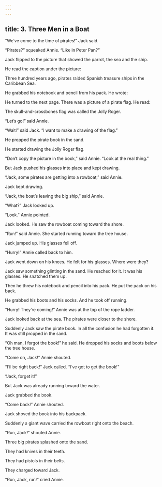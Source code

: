 ```yaml
---
---
---
```

title: 3. Three Men in a Boat
---



“We’ve come to the time of pirates!” Jack said.

“Pirates?” squeaked Annie. “Like in Peter Pan?”

Jack flipped to the picture that showed the parrot, the sea and the ship.

He read the caption under the picture:

Three hundred years ago, pirates raided Spanish treasure ships in the Caribbean Sea.



He grabbed his notebook and pencil from his pack. He wrote:



He turned to the next page. There was a picture of a pirate flag. He read:

The skull-and-crossbones flag was called the Jolly Roger.



“Let’s go!” said Annie.

“Wait!” said Jack. “I want to make a drawing of the flag.”

He propped the pirate book in the sand.

He started drawing the Jolly Roger flag.

“Don’t copy the picture in the book,” said Annie. “Look at the real thing.”

But Jack pushed his glasses into place and kept drawing.

“Jack, some pirates are getting into a rowboat,” said Annie.

Jack kept drawing.

“Jack, the boat’s leaving the big ship,” said Annie.

“What?” Jack looked up.

“Look.” Annie pointed.

Jack looked. He saw the rowboat coming toward the shore.

“Run!” said Annie. She started running toward the tree house.

Jack jumped up. His glasses fell off.

“Hurry!” Annie called back to him.

Jack went down on his knees. He felt for his glasses. Where were they?

Jack saw something glinting in the sand. He reached for it. It was his glasses. He snatched them up.

Then he threw his notebook and pencil into his pack. He put the pack on his back.

He grabbed his boots and his socks. And he took off running.

“Hurry! They’re coming!” Annie was at the top of the rope ladder.

Jack looked back at the sea. The pirates were closer to the shore.

Suddenly Jack saw the pirate book. In all the confusion he had forgotten it. It was still propped in the sand.

“Oh man, I forgot the book!” he said. He dropped his socks and boots below the tree house.

“Come on, Jack!” Annie shouted.

“I’ll be right back!” Jack called. “I’ve got to get the book!”

“Jack, forget it!”

But Jack was already running toward the water.

Jack grabbed the book.

“Come back!” Annie shouted.

Jack shoved the book into his backpack.

Suddenly a giant wave carried the rowboat right onto the beach.

“Run, Jack!” shouted Annie.

Three big pirates splashed onto the sand.

They had knives in their teeth.

They had pistols in their belts.

They charged toward Jack.

“Run, Jack, run!” cried Annie.